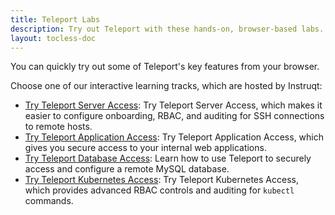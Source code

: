 ```yaml
---
title: Teleport Labs
description: Try out Teleport with these hands-on, browser-based labs.
layout: tocless-doc
---
```


You can quickly try out some of Teleport's key features from your browser.

Choose one of our interactive learning tracks, which are hosted by Instruqt:

- [Try Teleport Server Access](https://play.instruqt.com/teleport/invite/imz8g1n1xzru): Try Teleport Server Access, which makes it easier to configure onboarding, RBAC, and auditing for SSH connections to remote hosts.
- [Try Teleport Application Access](https://play.instruqt.com/teleport/invite/imz8g1n1xzru): Try Teleport Application Access, which gives you secure access to your internal web applications.
- [Try Teleport Database Access](https://play.instruqt.com/teleport/invite/imz8g1n1xzru): Learn how to use Teleport to securely access and configure a remote MySQL database.
- [Try Teleport Kubernetes Access](https://play.instruqt.com/teleport/invite/imz8g1n1xzru): Try Teleport Kubernetes Access, which provides advanced RBAC controls and auditing for `kubectl` commands.
